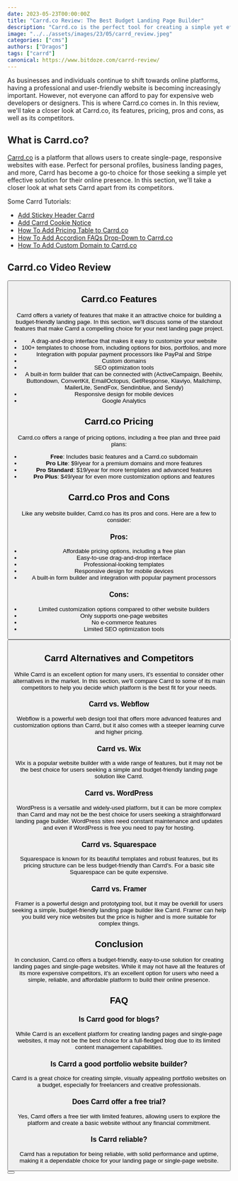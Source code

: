 ```yaml
---
date: 2023-05-23T00:00:00Z
title: "Carrd.co Review: The Best Budget Landing Page Builder"
description: "Carrd.co is the perfect tool for creating a simple yet effective landing page. Read our review to learn more about its features, pricing, and pros and cons."
image: "../../assets/images/23/05/carrd_review.jpeg"
categories: ["cms"]
authors: ["Dragos"]
tags: ["carrd"]
canonical: https://www.bitdoze.com/carrd-review/
---
```



As businesses and individuals continue to shift towards online platforms, having a professional and user-friendly website is becoming increasingly important. However, not everyone can afford to pay for expensive web developers or designers. This is where Carrd.co comes in. In this review, we'll take a closer look at Carrd.co, its features, pricing, pros and cons, as well as its competitors.

## What is Carrd.co?

[Carrd.co](https://try.carrd.co/bitdoze) is a platform that allows users to create single-page, responsive websites with ease. Perfect for personal profiles, business landing pages, and more, Carrd has become a go-to choice for those seeking a simple yet effective solution for their online presence. In this section, we'll take a closer look at what sets Carrd apart from its competitors.

Some Carrd Tutorials:

- [Add Stickey Header Carrd](https://www.bitdoze.com/add-stickey-header-carrd/)
- [Add Carrd Cookie Notice](https://www.bitdoze.com/add-cookie-notice-carrd/)
- [How To Add Pricing Table to Carrd.co](https://www.bitdoze.com/carrd-add-pricing-table/)
- [How To Add Accordion FAQs Drop-Down to Carrd.co](https://www.bitdoze.com/add-accordion-carrd/)
- [How To Add Custom Domain to Carrd.co](https://www.bitdoze.com/carrd-add-domain/)

## Carrd.co Video Review

<YouTubeEmbed
  url="https://www.youtube.com/embed/nFnfaQI-nt0"
  label="Carrd.co Review: The Best Budget Landing Page Builder"
/>

<Button link="https://try.carrd.co/bitdoze" text="Carrd.co" />

## Carrd.co Features

Carrd offers a variety of features that make it an attractive choice for building a budget-friendly landing page. In this section, we'll discuss some of the standout features that make Carrd a compelling choice for your next landing page project.

- A drag-and-drop interface that makes it easy to customize your website
- 100+ templates to choose from, including options for bios, portfolios, and more
- Integration with popular payment processors like PayPal and Stripe
- Custom domains
- SEO optimization tools
- A built-in form builder that can be connected with (ActiveCampaign, Beehiiv, Buttondown, ConvertKit, EmailOctopus, GetResponse, Klaviyo, Mailchimp, MailerLite, SendFox, Sendinblue, and Sendy)
- Responsive design for mobile devices
- Google Analytics

## Carrd.co Pricing

Carrd.co offers a range of pricing options, including a free plan and three paid plans:

- **Free**: Includes basic features and a Carrd.co subdomain
- **Pro Lite**: $9/year for a premium domains and more features
- **Pro Standard**: $19/year for more templates and advanced features
- **Pro Plus**: $49/year for even more customization options and features

## Carrd.co Pros and Cons

Like any website builder, Carrd.co has its pros and cons. Here are a few to consider:

### Pros:

- Affordable pricing options, including a free plan
- Easy-to-use drag-and-drop interface
- Professional-looking templates
- Responsive design for mobile devices
- A built-in form builder and integration with popular payment processors

### Cons:

- Limited customization options compared to other website builders
- Only supports one-page websites
- No e-commerce features
- Limited SEO optimization tools

<Button link="https://try.carrd.co/bitdoze" text="Carrd.co" />

## Carrd Alternatives and Competitors

While Carrd is an excellent option for many users, it's essential to consider other alternatives in the market. In this section, we'll compare Carrd to some of its main competitors to help you decide which platform is the best fit for your needs.

### Carrd vs. Webflow

Webflow is a powerful web design tool that offers more advanced features and customization options than Carrd, but it also comes with a steeper learning curve and higher pricing.

### Carrd vs. Wix

Wix is a popular website builder with a wide range of features, but it may not be the best choice for users seeking a simple and budget-friendly landing page solution like Carrd.

### Carrd vs. WordPress

WordPress is a versatile and widely-used platform, but it can be more complex than Carrd and may not be the best choice for users seeking a straightforward landing page builder. WordPress sites need constant maintenance and updates and even if WordPress is free you need to pay for hosting.

### Carrd vs. Squarespace

Squarespace is known for its beautiful templates and robust features, but its pricing structure can be less budget-friendly than Carrd's. For a basic site Squarespace can be quite expensive.

### Carrd vs. Framer

Framer is a powerful design and prototyping tool, but it may be overkill for users seeking a simple, budget-friendly landing page builder like Carrd. Framer can help you build very nice websites but the price is higher and is more suitable for complex things.

## Conclusion

In conclusion, Carrd.co offers a budget-friendly, easy-to-use solution for creating landing pages and single-page websites. While it may not have all the features of its more expensive competitors, it's an excellent option for users who need a simple, reliable, and affordable platform to build their online presence.

## FAQ

### Is Carrd good for blogs?

While Carrd is an excellent platform for creating landing pages and single-page websites, it may not be the best choice for a full-fledged blog due to its limited content management capabilities.

### Is Carrd a good portfolio website builder?

Carrd is a great choice for creating simple, visually appealing portfolio websites on a budget, especially for freelancers and creative professionals.

### Does Carrd offer a free trial?

Yes, Carrd offers a free tier with limited features, allowing users to explore the platform and create a basic website without any financial commitment.

### Is Carrd reliable?

Carrd has a reputation for being reliable, with solid performance and uptime, making it a dependable choice for your landing page or single-page website.

<Button link="https://try.carrd.co/bitdoze" text="Carrd.co" />
